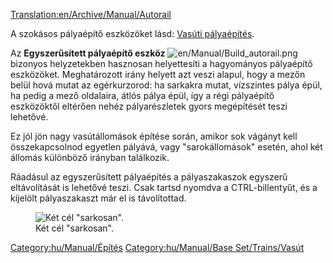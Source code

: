 [[Translation:en/Archive/Manual/Autorail]]

A szokásos pályaépítő eszközöket lásd: [[hu/Manual/Vasúti pályaépítés|Vasúti pályaépítés]].

Az '''Egyszerűsített pályaépítő eszköz''' [[File:en/Manual/Build autorail.png]] bizonyos helyzetekben hasznosan helyettesíti a hagyományos pályaépítő eszközöket. Meghatározott irány helyett azt veszi alapul, hogy a mezőn belül hová mutat az egérkurzorod: ha sarkakra mutat, vízszintes pálya épül, ha pedig a mező oldalaira, átlós pálya épül, így a régi pályaépítő eszközöktől eltérően nehéz pályarészletek gyors megépítését teszi lehetővé.

Ez jól jön nagy vasútállomások építése során, amikor sok vágányt kell összekapcsolnod egyetlen pályává, vagy "sarokállomások" esetén, ahol két állomás különböző irányban találkozik.

Ráadásul az egyszerűsített pályaépítés a pályaszakaszok egyszerű eltávolítását is lehetővé teszi. Csak tartsd nyomdva a CTRL-billentyűt, és a kijelölt pályaszakaszt már el is távolítottad. 

[[File:en/Archive/Manual/Corner station.png|center|frame|Két cél "sarkosan".]]

[[Category:hu/Manual/Építés]]
[[Category:hu/Manual/Base Set/Trains/Vasút]]